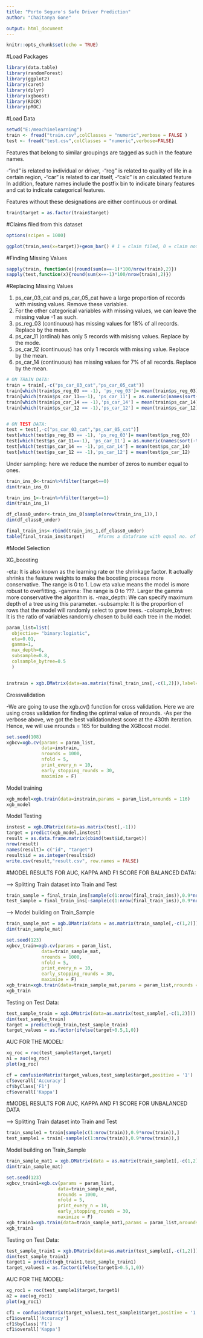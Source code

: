 ---
title: "Porto Seguro's Safe Driver Prediction"
author: "Chaitanya Gone"

output: html_document
---

```{r setup, include=FALSE}
knitr::opts_chunk$set(echo = TRUE)
```

#Load Packages

```{r}
library(data.table)
library(randomForest)
library(ggplot2)
library(caret)
library(dplyr)
library(xgboost)
library(ROCR)
library(pROC)
```

#Load Data

```{r}
setwd("E:/meachinelearning")
train <- fread("train.csv",colClasses = "numeric",verbose = FALSE )
test <- fread("test.csv",colClasses = "numeric",verbose=FALSE)
```

Features that belong to similar groupings are tagged as such in the feature names.

-"ind" is related to individual or driver,
-"reg" is related to quality of life in a certain region,
-"car" is related to car itself,
-"calc" is an calculated feature
In addition, feature names include the postfix bin to indicate binary features and cat to indicate categorical features.

Features without these designations are either continuous or ordinal.

```{r}
train$target = as.factor(train$target)
```

#Claims filed from this dataset

```{r}
options(scipen = 1000)

ggplot(train,aes(x=target))+geom_bar() # 1 = claim filed, 0 = claim not filed 

```

#Finding Missing Values

```{r}
sapply(train, function(x){round(sum(x==-1)*100/nrow(train),2)})
sapply(test,function(x){round(sum(x==-1)*100/nrow(train),2)})
```

#Replacing Missing Values

1) ps_car_03_cat and ps_car_05_cat have a large proportion of records with missing values. Remove these variables.
2) For the other categorical variables with missing values, we can leave the missing value -1 as such.
3) ps_reg_03 (continuous) has missing values for 18% of all records. Replace by the mean.
4) ps_car_11 (ordinal) has only 5 records with misisng values. Replace by the mode.
5) ps_car_12 (continuous) has only 1 records with missing value. Replace by the mean.
6) ps_car_14 (continuous) has missing values for 7% of all records. Replace by the mean.

```{r}
# ON TRAIN DATA:
train = train[,-c("ps_car_03_cat","ps_car_05_cat")]
train[which(train$ps_reg_03 == -1), 'ps_reg_03']= mean(train$ps_reg_03)
train[which(train$ps_car_11==-1), 'ps_car_11'] = as.numeric(names(sort(-table(train$ps_car_11))))[1]
train[which(train$ps_car_14 == -1),'ps_car_14'] = mean(train$ps_car_14)
train[which(train$ps_car_12 == -1),'ps_car_12'] = mean(train$ps_car_12)


# ON TEST DATA:
test = test[,-c("ps_car_03_cat","ps_car_05_cat")]
test[which(test$ps_reg_03 == -1), 'ps_reg_03']= mean(test$ps_reg_03)
test[which(test$ps_car_11==-1), 'ps_car_11'] = as.numeric(names(sort(-table(test$ps_car_11))))[1]
test[which(test$ps_car_14 == -1),'ps_car_14'] = mean(test$ps_car_14)
test[which(test$ps_car_12 == -1),'ps_car_12'] = mean(test$ps_car_12)

```

Under sampling: here we reduce the number of zeros to number equal to ones.

```{r}
train_ins_0<-train%>%filter(target==0)
dim(train_ins_0)

train_ins_1<-train%>%filter(target==1)
dim(train_ins_1)

df_class0_under<-train_ins_0[sample(nrow(train_ins_1)),]
dim(df_class0_under)

final_train_ins<-rbind(train_ins_1,df_class0_under)
table(final_train_ins$target)     #forms a dataframe with equal no. of ones and zeros

```

#Model Selection

XG_boosting

-eta: It is also known as the learning rate or the shrinkage factor. It actually shrinks the feature weights to make the boosting process more conservative. The range is 0 to 1. Low eta value means the model is more robust to overfitting.
-gamma: The range is 0 to ???. Larger the gamma more conservative the algorithm is.
-max_depth: We can specify maximum depth of a tree using this parameter.
-subsample: It is the proportion of rows that the model will randomly select to grow trees.
-colsample_bytree: It is the ratio of variables randomly chosen to build each tree in the model.

```{r}
param_list=list(
  objective= "binary:logistic",
  eta=0.01,
  gamma=1,
  max_depth=6,
  subsample=0.8,
  colsample_bytree=0.5
  )


instrain = xgb.DMatrix(data=as.matrix(final_train_ins[,-c(1,2)]),label=as.numeric(as.character(final_train_ins$target)))
```

Crossvalidation

-We are going to use the xgb.cv() function for cross validation. Here we are using cross validation for finding the optimal value of nrounds.
-As per the verbose above, we got the best validation/test score at the 430th iteration. Hence, we will use nrounds = 165 for building the XGBoost model.

```{r}
set.seed(108)
xgbcv=xgb.cv(params = param_list,
             data=instrain,
             nrounds = 1000,
             nfold = 5,
             print_every_n = 10,
             early_stopping_rounds = 30,
             maximize = F)
```

Model training

```{r}
xgb_model=xgb.train(data=instrain,params = param_list,nrounds = 116)
xgb_model
```

Model Testing

```{r}
instest = xgb.DMatrix(data=as.matrix(test[,-1]))
target = predict(xgb_model,instest)
result = as.data.frame.matrix(cbind(test$id,target))
nrow(result)
names(result)= c("id", "target")
result$id = as.integer(result$id)
write.csv(result,"result.csv", row.names = FALSE)
```

#MODEL RESULTS FOR AUC, KAPPA AND F1 SCORE FOR BALANCED DATA:

--> Splitting Train dataset into Train and Test

```{r}
train_sample = final_train_ins[sample(c(1:nrow(final_train_ins)),0.9*nrow(final_train_ins)),]
test_sample = final_train_ins[-sample(c(1:nrow(final_train_ins)),0.9*nrow(final_train_ins)),]

```

--> Model building on Train_Sample

```{r}
train_sample_mat = xgb.DMatrix(data = as.matrix(train_sample[,-c(1,2)]), label=as.numeric(as.character(train_sample$target)))
dim(train_sample_mat)

set.seed(123)
xgbcv_train=xgb.cv(params = param_list,
             data=train_sample_mat,
             nrounds = 1000,
             nfold = 5,
             print_every_n = 10,
             early_stopping_rounds = 30,
             maximize = F)
xgb_train=xgb.train(data=train_sample_mat,params = param_list,nrounds = 168)
xgb_train
```

Testing on Test Data:

```{r}
test_sample_train = xgb.DMatrix(data=as.matrix(test_sample[,-c(1,2)]))
dim(test_sample_train)
target = predict(xgb_train,test_sample_train)
target_values = as.factor(ifelse(target>0.5,1,0))
```

AUC FOR THE MODEL:

```{r}
xg_roc = roc(test_sample$target,target)
a1 = auc(xg_roc)
plot(xg_roc)

cf = confusionMatrix(target_values,test_sample$target,positive = '1')
cf$overall['Accuracy']
cf$byClass['F1']
cf$overall['Kappa']
```

#MODEL RESULTS FOR AUC, KAPPA AND F1 SCORE FOR UNBALANCED DATA

--> Splitting Train dataset into Train and Test

```{r}
train_sample1 = train[sample(c(1:nrow(train)),0.9*nrow(train)),]
test_sample1 = train[-sample(c(1:nrow(train)),0.9*nrow(train)),]
```

Model building on Train_Sample

```{r}
train_sample_mat1 = xgb.DMatrix(data = as.matrix(train_sample1[,-c(1,2)]), label=as.numeric(as.character(train_sample1$target)))
dim(train_sample_mat)

set.seed(123)
xgbcv_train1=xgb.cv(params = param_list,
                   data=train_sample_mat,
                   nrounds = 1000,
                   nfold = 5,
                   print_every_n = 10,
                   early_stopping_rounds = 30,
                   maximize = F)
xgb_train1=xgb.train(data=train_sample_mat1,params = param_list,nrounds = 168)
xgb_train1
```


Testing on Test Data:

```{r}
test_sample_train1 = xgb.DMatrix(data=as.matrix(test_sample1[,-c(1,2)]))
dim(test_sample_train1)
target1 = predict(xgb_train1,test_sample_train1)
target_values1 = as.factor(ifelse(target1>0.5,1,0))
```

AUC FOR THE MODEL:

```{r}
xg_roc1 = roc(test_sample1$target,target1)
a2 = auc(xg_roc1)
plot(xg_roc1)

cf1 = confusionMatrix(target_values1,test_sample1$target,positive = '1')
cf1$overall['Accuracy']
cf1$byClass['F1']
cf1$overall['Kappa']
```